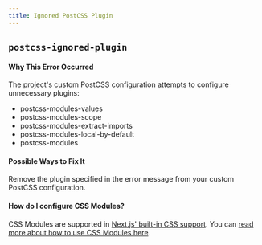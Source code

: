 ```yaml
---
title: Ignored PostCSS Plugin
---
```


## `postcss-ignored-plugin`

#### Why This Error Occurred

The project's custom PostCSS configuration attempts to configure unnecessary plugins:

- postcss-modules-values
- postcss-modules-scope
- postcss-modules-extract-imports
- postcss-modules-local-by-default
- postcss-modules

#### Possible Ways to Fix It

Remove the plugin specified in the error message from your custom PostCSS configuration.

#### How do I configure CSS Modules?

CSS Modules are supported in [Next.js' built-in CSS support](https://nextjs.org/docs/advanced-features/customizing-postcss-config).
You can [read more about how to use CSS Modules here](https://nextjs.org/docs/advanced-features/customizing-postcss-config).
